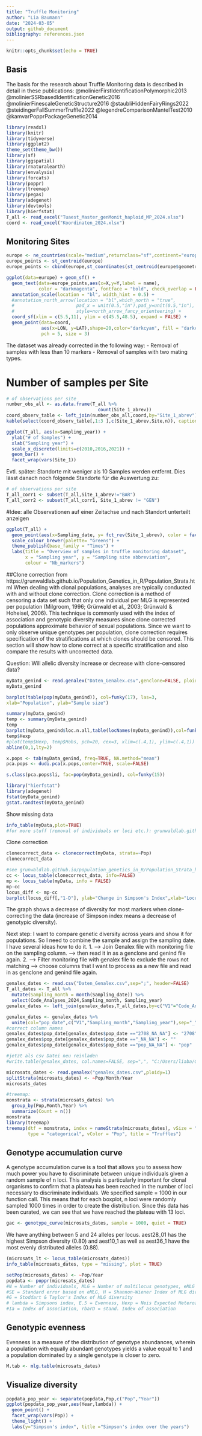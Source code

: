 ```yaml
---
title: "Truffle Monitoring"
author: "Lia Baumann"
date: "2024-03-05"
output: github_document
bibliography: references.json
---
```


```r
knitr::opts_chunk$set(echo = TRUE)
```

## Basis

The basis for the research about Truffle Monitoring data is described in detail in these publications:
@molinierFirstIdentificationPolymorphic2013
@molinierSSRbasedIdentificationGenetic2016
@molinierFinescaleGeneticStructure2016
@staubliHiddenFairyRings2022
@steidingerFallSummerTruffle2022
@legendreComparisonMantelTest2010
@kamvarPopprPackageGenetic2014


```r
library(readxl)
library(knitr)
library(tidyverse)
library(ggplot2)
theme_set(theme_bw())
library(sf)
library(ggspatial)
library(rnaturalearth)
library(envalysis)
library(forcats)
library(poppr)
library(treemap)
library(pegas)
library(adegenet)
library(devtools)
library(hierfstat)
T_all <- read_excel("Tuaest_Master_genMonit_haploid_MP_2024.xlsx")
coord <- read_excel("Koordinaten_2024.xlsx")
```

## Monitoring Sites

```r
europe <- ne_countries(scale="medium",returnclass="sf",continent="europe")
europe_points <- st_centroid(europe)
europe_points <- cbind(europe,st_coordinates(st_centroid(europe$geometry)))

ggplot(data=europe) + geom_sf() +
  geom_text(data=europe_points,aes(x=X,y=Y,label = name),
            color = "darkmagenta", fontface = "bold", check_overlap = FALSE) +
  annotation_scale(location = "bl", width_hint = 0.5) +
  #annotation_north_arrow(location = "bl",which_north = "true",
  #                       pad_x = unit(0.5,"in"),pad_y=unit(0.5,"in"),
  #                       style=north_arrow_fancy_orienteering) +
  coord_sf(xlim = c(5.5,11), ylim = c(45.5,48.5), expand = FALSE) +
  geom_point(data=coord,
             aes(x=LON, y=LAT),shape=20,color="darkcyan", fill = "darkcyan",
             pch = 5, size = 3)
```

The dataset was already corrected in the following way:
- Removal of samples with less than 10 markers
- Removal of samples with two mating types.


# Number of samples per Site

```r
# of observations per site
number_obs_all <- as.data.frame(T_all %>%
                                  count(Site_1_abrev))
coord_observ_table <- left_join(number_obs_all,coord,by="Site_1_abrev")
kable(select(coord_observ_table[,1:3 ],c(Site_1_abrev,Site,n)), caption = "Number of observations per site")
```

```r
ggplot(T_all, aes(x=Sampling_year)) +
  ylab("# of Samples") +
  xlab("Sampling year") +
  scale_x_discrete(limits=c(2010,2016,2021)) +
  geom_bar() +
  facet_wrap(vars(Site_1))
```

Evtl. später:
Standorte mit weniger als 10 Samples werden entfernt.
Dies lässt danach noch folgende Standorte für die Auswertung zu:

```r
# of observations per site
T_all_corr1 <- subset(T_all,Site_1_abrev!="BAR")
T_all_corr2 <- subset(T_all_corr1, Site_1_abrev != "GEN")
```

#Idee: alle Observationen auf einer Zeitachse und nach Standort unterteilt anzeigen

```r

ggplot(T_all) +
  geom_point(aes(x=Sampling_date, y= fct_rev(Site_1_abrev), color = factor(Nb_markers))) +
  scale_colour_brewer(palette= "Greens") +
  theme_publish(base_family = "Times") +
  labs(title = "Overview of samples in truffle monitoring dataset",
       x = "Sampling year", y = "Sampling site abbreviation",
       colour = "Nb_markers")
```

##Clone correction
from https://grunwaldlab.github.io/Population_Genetics_in_R/Population_Strata.html
When dealing with clonal populations, analyses are typically conducted with and without clone correction. Clone correction is a method of censoring a data set such that only one individual per MLG is represented per population (Milgroom, 1996; Grünwald et al., 2003; Grünwald & Hoheisel, 2006). This technique is commonly used with the index of association and genotypic diversity measures since clone corrected populations approximate behavior of sexual populations. Since we want to only observe unique genotypes per population, clone correction requires specification of the stratifications at which clones should be censored. This section will show how to clone correct at a specific stratification and also compare the results with uncorrected data.

Question: Will allelic diversity increase or decrease with clone-censored data?

```r
myData_genind <- read.genalex("Daten_Genalex.csv",genclone=FALSE, ploidy=1, sep=";")
myData_genind

barplot(table(pop(myData_genind)), col=funky(17), las=3,
xlab="Population", ylab="Sample size")

summary(myData_genind)
temp <- summary(myData_genind)
temp
barplot(myData_genind$loc.n.all,table(locNames(myData_genind)),col=funky(17),las=3,xlab="locNames",ylab="Number of alleles")
temp$Hexp
#plot(temp$Hexp, temp$Hobs, pch=20, cex=3, xlim=c(.4,1), ylim=c(.4,1))
abline(0,1,lty=2)
```


```r
x.pops <- tab(myData_genind, freq=TRUE, NA.method="mean")
pca.pops <- dudi.pca(x.pops,center=TRUE, scale=FALSE)

s.class(pca.pops$li, fac=pop(myData_genind), col=funky(15))
```

```r
library("hierfstat")
library(adegenet)
fstat(myData_genind)
gstat.randtest(myData_genind)
```

Show missing data

```r
info_table(myData,plot=TRUE)
#for more stuff (removal of individuals or loci etc.): grunwaldlab.github.io/population_genetics_in_r/locus_stats.html
```

Clone correction

```r
clonecorrect_data <- clonecorrect(myData, strata=~Pop)
clonecorrect_data
```

```r
#see grunwaldlab.github.io/population_genetics_in_R/Population_Strata_html
cc <- locus_table(clonecorrect_data, info=FALSE)
mp <- locus_table(myData, info = FALSE)
mp-cc
locus_diff <- mp-cc
barplot(locus_diff[,"1-D"], ylab="Change in Simpson's Index",xlab="Locus", main = "Comparison of clone-corrected vs. uncorrected data")
```


The graph shows a decrease of diversity for most markers when clone-correcting the data (increase of Simpson index means a decrease of genotypic diversity).



Next step:
I want to compare genetic diversity across years and show it for populations. So I need to combine the sample and assign the sampling date.
I have several ideas how to do it.
1.
--> Join Genalex file with monitoring file on the sampling column.
--> then read it in as a genclone and genind file again.
2.
--> Filter monitoring file with genalex file to exclude the rows not matching
--> choose columns that I want to process as a new file and read in as genclone and genind file again.

```r
genalex_dates <- read.csv("Daten_Genalex.csv",sep=";", header=FALSE)
T_all_dates <- T_all %>%
  mutate(Sampling_month = month(Sampling_date)) %>%
  select(Code_Analyses_2024,Sampling_month, Sampling_year)
genalex_dates <- left_join(genalex_dates,T_all_dates,by=c("V1"="Code_Analyses_2024"))

genalex_dates <- genalex_dates %>%
  unite(col="pop_date",c("V1","Sampling_month","Sampling_year"),sep="_")
#correct column names
genalex_dates$pop_date[genalex_dates$pop_date =="2708_NA_NA"] <- "2708"
genalex_dates$pop_date[genalex_dates$pop_date =="_NA_NA"] <- ""
genalex_dates$pop_date[genalex_dates$pop_date =="pop_NA_NA"] <- "pop"

#jetzt als csv Datei neu reinladen
#write.table(genalex_dates, col.names=FALSE, sep=",", "C:/Users/liaba/OneDrive - Eidg. Forschungsanstalt WSL/R/truffles/genalex_dates.csv")

microsats_dates <- read.genalex("genalex_dates.csv",ploidy=1)
splitStrata(microsats_dates) <- ~Pop/Month/Year
microsats_dates

#treemap:
monstrata <- strata(microsats_dates) %>%     
  group_by(Pop,Month,Year) %>%
  summarize(Count = n())
monstrata
library(treemap)
treemap(dtf = monstrata, index = nameStrata(microsats_dates), vSize = "Count",
        type = "categorical", vColor = "Pop", title = "Truffles")
```



## Genotype accumulation curve
A genotype accumulation curve is a tool that allows you to assess how much power you have to discriminate between unique individuals given a random sample of n loci. This analysis is particularly important for clonal organisms to confirm that a plateau has been reached in the number of loci necessary to discriminate individuals.
We specified sample = 1000 in our function call. This means that for each boxplot, n loci were randomly sampled 1000 times in order to create the distribution. Since this data has been curated, we can see that we have reached the plateau with 13 loci.
 
```r
gac <- genotype_curve(microsats_dates, sample = 1000, quiet = TRUE)
```

We have anything between 5 and 24 alleles per locus. aest28_01 has the highest Simpson diversity (0.80) and aest10_1 as well as aest36_1 have the most evenly distributed alleles (0.88).
```r
(microsats_lt <- locus_table(microsats_dates))
info_table(microsats_dates, type = "missing", plot = TRUE)
```


```r
setPop(microsats_dates) <- ~Pop/Year
popdata <- poppr(microsats_dates)
#N = Number of individuals, MLG = Number of multilocus genotypes, eMLG = number of expected MLG at the smallest sample size >= 10 based on rarefaction
#SE = Standard error based on eMLG, H = Shannon-Wiener Index of MLG diversity
#G = Stoddart & Taylor's Index of MLG diversity
# lambda = Simpsons index, E.5 = Evenness, Hexp = Neis Expected Heterozygosity
#Ia = Index of association, rbarD = stand. Index of association
```

## Genotypic evenness

Evenness is a measure of the distribution of genotype abundances, wherein a population with equally abundant genotypes yields a value equal to 1 and a population dominated by a single genotype is closer to zero.

```r
M.tab <- mlg.table(microsats_dates)
```

## Visualize diversity

```r
popdata_pop_year <- separate(popdata,Pop,c("Pop","Year"))
ggplot(popdata_pop_year,aes(Year,lambda)) +
  geom_point() +
  facet_wrap(vars(Pop)) +
  theme_light() +
  labs(y="Simpson's index", title ="Simpson's index over the years")
```
